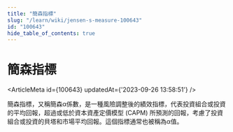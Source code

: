 ```yaml
---
title: "簡森指標"
slug: "/learn/wiki/jensen-s-measure-100643"
id: "100643"
hide_table_of_contents: true
---
```



# 簡森指標

<ArticleMeta id={100643} updatedAt={'2023-09-26 13:58:51'} />
<div className='border-solid border-b border-t-0 my-4 border-[var(--ifm-color-gray-300)]' />

簡森指標，又稱簡森α係數，是一種風險調整後的績效指標，代表投資組合或投資的平均回報，超過或低於資本資產定價模型 (CAPM) 所預測的回報，考慮了投資組合或投資的貝塔和市場平均回報。這個指標通常也被稱為α值。
